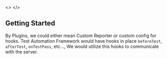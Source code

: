 
<>
	<SetupSteps current={1} />
</>

## Getting Started

By Plugins, we could either mean Custom Reporter or custom config for hooks. Test Automation Framework would have hooks in place `beforeTest`, `afterTest`, `onTestPass`, etc...,
We would utilize this hooks to communicate with the server.
